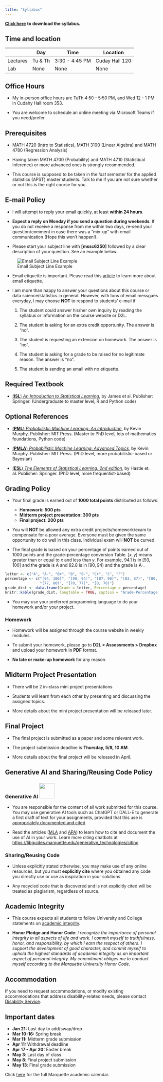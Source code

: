 ```yaml
---
title: "Syllabus"
---
```


[**Click here**](/documents/syllabus-6250-sp25.pdf "PDF of syllabus") **to download the syllabus.**

## Time and location

|          | Day     | Time           | Location       |
|----------|---------|----------------|----------------|
| Lectures | Tu & Th | 3:30 - 4:45 PM | Cuday Hall 120 |
| Lab      | None    | None           | None           |

## Office Hours

-   My in-person office hours are TuTh 4:50 - 5:50 PM, and Wed 12 - 1 PM in Cudahy Hall room 353.

-   You are welcome to schedule an online meeting via Microsoft Teams if you need/prefer.

## Prerequisites

-   MATH 4720 (Intro to Statistics), MATH 3100 (Linear Algebra) and MATH 4780 (Regression Analysis)

-   Having taken MATH 4700 (Probability) and MATH 4710 (Statistical Inference) or more advanced ones is strongly recommended.

-   This course is supposed to be taken in the *last* semester for the applied statistics (APST) master students. Talk to me if you are not sure whether or not this is the right course for you.

## E-mail Policy

-   I will attempt to reply your email quickly, at least **within 24 hours**.

-   **Expect a reply on Monday if you send a question during weekends**. If you do not receive a response from me within two days, re-send your question/comment in case there was a "mix-up" with email communication (Hope this won't happen!).

-   Please start your subject line with **\[mssc6250\]** followed by a clear description of your question. See an example below.

![Email Subject Line Example](./images/email.png)

-   Email etiquette is important. Please read this [article](https://www.insidehighered.com/views/2015/04/16/advice-students-so-they-dont-sound-silly-emails-essay) to learn more about email etiquette.

-   I am more than happy to answer your questions about this course or data science/statistics in general. However, with tons of email messgaes everyday, I may choose **NOT** to respond to students' e-mail if

    1.  The student could answer his/her own inquiry by reading the syllabus or information on the course website or D2L.

    2.  The student is asking for an extra credit opportunity. The answer is "no".

    3.  The student is requesting an extension on homework. The answer is "no".

    4.  The student is asking for a grade to be raised for no legitimate reason. The answer is "no".

    5.  The student is sending an email with no etiquette.

## Required Textbook

-   [(**ISL**) *An Introduction to Statistical Learning*](https://www.statlearning.com/), by James et al. Publisher: Springer. (Undergraduate to master level, R and Python code)

## Optional References

-   [(**PML**) *Probabilistic Machine Learning: An Introduction*](https://probml.github.io/pml-book/book1.html), by Kevin Murphy. Publisher: MIT Press. (Master to PhD level, lots of mathematics foundations, Python code)

-   [(**PMLA**) *Probabilistic Machine Learning: Advanced Topics*](https://probml.github.io/pml-book/book2.html), by Kevin Murphy. Publisher: MIT Press. (PhD level, more probabilistic-based or Bayesian)

-   [(**ESL**) *The Elements of Statistical Learning, 2nd edition*](https://hastie.su.domains/ElemStatLearn/), by Hastie et. al. Publisher: Springer. (PhD level, more frequentist-based)

## Grading Policy

-   Your final grade is earned out of **1000 total points** distributed as follows:

    -   **Homework: 500 pts**
    -   **Midterm project presentation: 300 pts**
    -   **Final project: 200 pts**

    <!-- - **In-class attendance/participation: 50 pts** -->

-   You will **NOT** be allowed any extra credit projects/homework/exam to compensate for a poor average. Everyone must be given the same opportunity to do well in this class. Individual exam will **NOT** be curved. <!-- however, I may use class participation to make grade adjustments at the end of the semester. -->

-   The final grade is based on your percentage of points earned out of 1000 points and the grade-percentage conversion Table. $[x, y)$ means greater than or equal to $x$ and less than $y$. For example, 94.1 is in $[93, 100]$ and the grade is A and 92.8 is in $[90, 94)$ and the grade is A-.

```r
letter <- c("A", "A-", "B+", "B", "B-", "C+", "C", "F")
percentage <- c("[94, 100]", "[90, 94)", "[87, 90)", "[83, 87)", "[80, 83)",
                "[77, 80)", "[70, 77)", "[0, 70)")
grade_dist <- data.frame(Grade = letter, Percentage = percentage)
knitr::kable(grade_dist, longtable = TRUE, caption = "Grade-Percentage Conversion")
```

<!-- - This is not a course that gives most of students grade A. If you want to obtain a good grade, study hard. No pain, no gain. -->

-   You may use your preferred programming language to do your homework and/or your project.

### Homework

<!-- - Homework will be assigned through D2L in weekly modules in **Content**.  -->

-   Homework will be assigned through the course website in weekly modules.

-   To submit your homework, please go to **D2L \> Assessments \> Dropbox** and upload your homework in **PDF** format.

-   **No late or make-up homework** for any reason.

## Midterm Project Presentation

-   There will be 2 in-class mini project presentations

-   Students will learn from each other by presenting and discussing the assigned topics.

-   More details about the mini project presentation will be released later.

## Final Project

-   The final project is submitted as a paper and some relevant work.

-   The project submission deadline is **Thursday, 5/8, 10 AM**.

-   More details about the final project will be released in April.

## Generative AI and Sharing/Reusing Code Policy

### Generative AI ![](images/genai.png){fig-alt="You can use AI in this assignment at will, but it should be cited." width="50"}

-   You are responsible for the content of all work submitted for this course. You may use generative AI tools such as ChatGPT or DALL-E to generate a first draft of text for your assignments, provided that this use is [appropriately documented and cited]{.underline}.

-   Read the articles ([MLA](https://style.mla.org/citing-generative-ai/) and [APA](https://apastyle.apa.org/blog/how-to-cite-chatgpt)) to learn how to cite and document the use of AI in your work. Learn more citing chatbots at <https://libguides.marquette.edu/generative_technologies/citing>

### Sharing/Reusing Code

-   Unless explicitly stated otherwise, you may make use of any online resources, but you must **explicitly cite** where you obtained any code you directly use or use as inspiration in your solutions.

-   Any recycled code that is discovered and is not explicitly cited will be treated as plagiarism, regardless of source.

## Academic Integrity

-   This course expects all students to follow University and College statements on [academic integrity](https://bulletin.marquette.edu/policies/academic-integrity/).

-   **Honor Pledge and Honor Code**: *I recognize the importance of personal integrity in all aspects of life and work. I commit myself to truthfulness, honor, and responsibility, by which I earn the respect of others. I support the development of good character, and commit myself to uphold the highest standards of academic integrity as an important aspect of personal integrity. My commitment obliges me to conduct myself according to the Marquette University Honor Code*.

<!-- ```{=html} -->

<!-- <iframe width="560" height="315" src="https://www.youtube.com/embed/_KN97j30ST4" frameborder="0" allow="accelerometer; autoplay; encrypted-media; gyroscope; picture-in-picture" allowfullscreen> -->

<!-- </iframe> -->

<!-- ``` -->

## Accommodation

If you need to request accommodations, or modify existing accommodations that address disability-related needs, please contact [Disability Service](https://www.marquette.edu/disability-services/).

## Important dates

-   **Jan 21:** Last day to add/swap/drop
-   **Mar 10-16:** Spring break
-   **Mar 11:** Midterm grade submission
-   **Apr 11:** Withdrawal deadline
-   **Apr 17 - Apr 20:** Easter break
-   **May 3**: Last day of class
-   **May 8**: Final project submission
-   **May 13**: Final grade submission

Click [here](https://www.marquette.edu/central/registrar/2025-spring-academic-calendar.php) for the full Marquette academic calendar.

